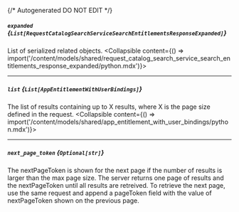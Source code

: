 {/* Autogenerated DO NOT EDIT  */}

##### `expanded` *{`List[RequestCatalogSearchServiceSearchEntitlementsResponseExpanded]`}*
List of serialized related objects.
<Collapsible content={() => import('/content/models/shared/request_catalog_search_service_search_entitlements_response_expanded/python.mdx')}>
</Collapsible>

---
##### `list` *{`List[AppEntitlementWithUserBindings]`}*
The list of results containing up to X results, where X is the page size defined in the request.
<Collapsible content={() => import('/content/models/shared/app_entitlement_with_user_bindings/python.mdx')}>
</Collapsible>

---
##### `next_page_token` *{`Optional[str]`}*
The nextPageToken is shown for the next page if the number of results is larger than the max page size.
 The server returns one page of results and the nextPageToken until all results are retreived.
 To retrieve the next page, use the same request and append a pageToken field with the value of nextPageToken shown on the previous page.

